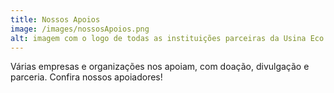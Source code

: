 ---
title: Nossos Apoios
image: /images/nossosApoios.png
alt: imagem com o logo de todas as instituições parceiras da Usina Eco Cultural
---
Várias empresas e organizações nos apoiam, com doação, divulgação e parceria. Confira nossos apoiadores!